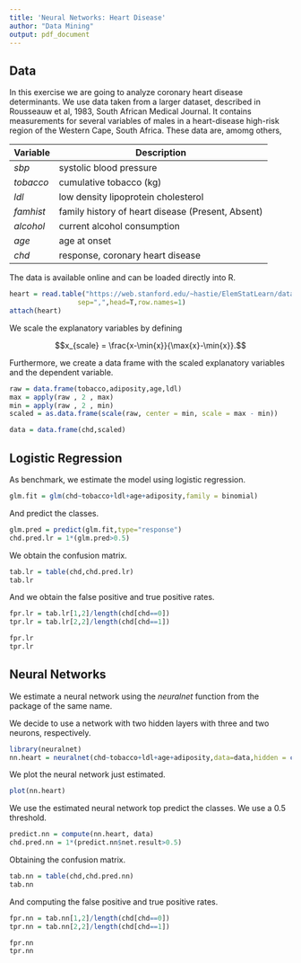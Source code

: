 ```yaml
---
title: 'Neural Networks: Heart Disease'
author: "Data Mining"
output: pdf_document
---
```


## Data

In this exercise we are going to analyze coronary heart disease determinants. We use data taken from a larger
dataset, described in  Rousseauw et al, 1983, South African Medical Journal. It contains measurements for several variables of males in a heart-disease high-risk region of the Western Cape, South Africa. These data are, amomg others,

Variable    | Description 
------------| -------------
*sbp*   		|systolic blood pressure
*tobacco*		|cumulative tobacco (kg)
*ldl*	    	|low density lipoprotein cholesterol
*famhist*		|family history of heart disease (Present, Absent)
*alcohol*		|current alcohol consumption
*age*		    |age at onset
*chd*		    |response, coronary heart disease

The data is available online and can be loaded directly into R.

```r
heart = read.table("https://web.stanford.edu/~hastie/ElemStatLearn/datasets/SAheart.data",
                 sep=",",head=T,row.names=1)
attach(heart)
```

We scale the explanatory variables by defining

$$x_{scale} = \frac{x-\min{x}}{\max{x}-\min{x}}.$$

Furthermore, we create a data frame with the scaled explanatory variables and the dependent variable.

```r
raw = data.frame(tobacco,adiposity,age,ldl)
max = apply(raw , 2 , max)
min = apply(raw , 2 , min)
scaled = as.data.frame(scale(raw, center = min, scale = max - min))

data = data.frame(chd,scaled)
```

## Logistic Regression

As benchmark, we estimate the model using logistic regression.


```r
glm.fit = glm(chd~tobacco+ldl+age+adiposity,family = binomial)
```

And predict the classes.

```r
glm.pred = predict(glm.fit,type="response")
chd.pred.lr = 1*(glm.pred>0.5)
```

We obtain the confusion matrix.

```r
tab.lr = table(chd,chd.pred.lr)
tab.lr
```

And we obtain the false positive and true positive rates.

```r
fpr.lr = tab.lr[1,2]/length(chd[chd==0])
tpr.lr = tab.lr[2,2]/length(chd[chd==1])

fpr.lr
tpr.lr
```

## Neural Networks

We estimate a neural network using the *neuralnet* function from the package of the same name.

We decide to use a network with two hidden layers with three and two neurons, respectively.

```r
library(neuralnet)
nn.heart = neuralnet(chd~tobacco+ldl+age+adiposity,data=data,hidden = c(3,2))
```

We plot the neural network just estimated.

```r
plot(nn.heart)
```

We use the estimated neural network top predict the classes. We use a 0.5 threshold.

```r
predict.nn = compute(nn.heart, data)
chd.pred.nn = 1*(predict.nn$net.result>0.5)
```

Obtaining the confusion matrix.

```r
tab.nn = table(chd,chd.pred.nn)
tab.nn
```

And computing the false positive and true positive rates.

```r
fpr.nn = tab.nn[1,2]/length(chd[chd==0])
tpr.nn = tab.nn[2,2]/length(chd[chd==1])

fpr.nn
tpr.nn
```
